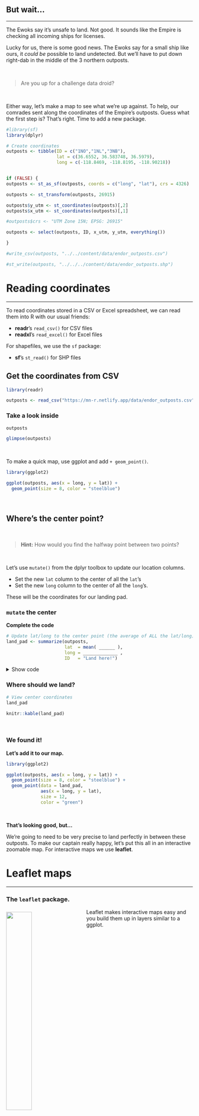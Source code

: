 
## But wait... {-}
<hr class="hrlvl2">

The Ewoks say it's unsafe to land. Not good. It sounds like the Empire is checking all incoming ships for licenses. 

Lucky for us, there is some good news. The Ewoks say for a small ship like ours, it *could be* possible to land undetected. But we'll have to put down right-dab in the middle of the 3 northern outposts. 

<br>

> Are you up for a challenge data droid?

<br>

Either way, let's make a map to see what we're up against. To help, our comrades sent along the coordinates of the Empire's outposts. Guess what the first step is? That's right. Time to add a new package. 


```r
#library(sf)
library(dplyr)

# Create coordinates
outposts <- tibble(ID = c("1NO","1NL","3NB"),
                   lat = c(36.6552, 36.583748, 36.5979), 
                   long = c(-118.8469, -118.8195, -118.90218))


if (FALSE) {
outposts <- st_as_sf(outposts, coords = c("long", "lat"), crs = 4326)

outposts <- st_transform(outposts, 26915)

outposts$y_utm <- st_coordinates(outposts)[,2]
outposts$x_utm <- st_coordinates(outposts)[,1]

#outposts$crs <- "UTM Zone 15N; EPSG: 26915"

outposts <- select(outposts, ID, x_utm, y_utm, everything())

}

#write_csv(outposts, "../../content/data/endor_outposts.csv")

#st_write(outposts, "../../../content/data/endor_outposts.shp")
```



# <i class="fas fa-globe-africa"></i> Reading coordinates 
<hr>

To read coordinates stored in a CSV or Excel spreadsheet, we can read them into R with our usual friends:

- **readr**'s `read_csv()` for CSV files
- **readxl**'s `read_excel()` for Excel files


For shapefiles, we use the `sf` package:

- **sf**'s `st_read()` for SHP files 


## Get the coordinates from CSV {-}
```r
library(readr)

outposts <- read_csv("https://mn-r.netlify.app/data/endor_outposts.csv")
```


### Take a look inside {-}
```r
outposts

glimpse(outposts)
```


<br>

To make a quick map, use ggplot and add `+ geom_point()`. 
```r
library(ggplot2)

ggplot(outposts, aes(x = long, y = lat)) + 
  geom_point(size = 8, color = "steelblue") 
```

<br>


## Where's the center point? {-}

<br>

> **Hint:** How would you find the halfway point between two points?

<br>

Let's use `mutate()` from the dplyr toolbox to update our location columns. 

- Set the new `lat` column to the center of all the `lat`'s
- Set the new `long` column to the center of all the `long`'s. 

These will be the coordinates for our landing pad.



### `mutate` the center {-}

**Complete the code**
```r
# Update lat/long to the center point (the average of ALL the lat/long)             
land_pad <- summarize(outposts, 
                      lat  = mean( ______ ),
                      long = _____________ ,
                      ID   = "Land here!")
```


<details>
<summary  class = "btn_code">Show code</summary>
  
```r
land_pad <- summarize(outposts, 
                      lat  = mean( lat ),
                      long = mean( long ),
                      ID   = "Land here!")
```
</details>


### Where should we land? {-}
```r
# View center coordinates
land_pad
```

```r
knitr::kable(land_pad)
```

<br>


### We found it! {-}

**Let's add it to our map.**

```r
library(ggplot2)

ggplot(outposts, aes(x = long, y = lat)) + 
  geom_point(size = 8, color = "steelblue") +
  geom_point(data = land_pad, 
             aes(x = long, y = lat), 
             size = 12,
             color = "green")
```


<br>

<div class="well">
**That's looking good, but...**

We're going to need to be very precise to land perfectly in between these outposts. To make our captain really happy, let's put this all in an interactive zoomable map. For interactive maps we use **leaflet**.

</div>

# Leaflet maps 
<hr>

### The `leaflet` package. {-}

![](../images/leaflet.png){style="width: 37%; float: left; margin-right: 30px; margin-top: 8px; margin-bottom: 12px;"}


Leaflet makes interactive maps easy and you build them up in layers similar to a ggplot.

<br>
<div style="clear: both;"></div>


### Install `leaflet` {-}
```r
install.packages("leaflet")
```


> Explore the [Full Leaflet Guide!](https://rstudio.github.io/leaflet/)

<br>

## Maps that zoom {-}

Leaflet builds map with layers similar to ggplot, but instead of adding things with the `+`, leaflet adds new layers with the `%>%` ("the pipe").

### 1. Start with the outpost coordinates {-}
```r
library(leaflet)

leaflet(outposts) %>% 
  addCircles(radius = 250) %>%  
  addTiles()
```

<br>


### 2. Add the landing site {-}

*Fingers crossed it's in the middle....*

```r
leaflet(outposts) %>% 
  addCircles(radius = 300) %>% 
  addTiles() %>%
  addMarkers(data = land_pad)  #<<
```

<br>


### 3. Add labels {-}

*Try hovering over one of the outposts to see its label.*

```r
leaflet(outposts) %>% 
  addCircles(radius = 300,
             label = ~ID) %>%   #<<
  addTiles() %>%
  addMarkers(data  = land_pad,
             label = "Land HERE!",  #<<
             labelOptions = labelOptions(noHide = TRUE))  #<<
```


<br>


<div class="tip">

### <i class="fa fa-user-astronaut" aria-hidden="true" style="color: green"></i> Explore! {-}

News just came in that the outposts will soon be upgrading their **radar** to detect ships up to `4,200 meters` away. Will that be a problem? 

**Steps**

1. Update the radius argument in `addCircles(...)` to be equal to `4200`.
1. Add the argument `, fillColor = "yellow"` inside `addCircles(..)`

<details>
<summary class = "btn_code">_Show code_</summary>

```r
leaflet(outposts) %>%
  addCircles(radius = 4200, #<<
             label = ~ID,
             fillColor = "yellow") %>% 
  addTiles() %>%
  addMarkers(data  = land_pad,
             label = "Land HERE!",  
             labelOptions = labelOptions(noHide = TRUE))
```
<br>

</details>

> **Will our landing spot still be safe?**

<br>

</div>


## Woah! That's a close one. {-} 

Great work data droid. Let's take a minute to cool down...  

Ok, now let's land on that planet before we get stuck up here with permanent space legs.


<br>


<div class="yoda">
###  **BASEMAPS**  {-}

<img src="../images/yoda_baby_sq.png" class="yoda-img">

There are lots of options for basemaps in leaflet. One of my favorites is `CartoDB.Positron` because its greyness doesn't distract from the data.

Add it to your map by swapping out `addTiles()` for `addProviderTiles(providers$CartoDB.Positron)`

<details>
<summary class = "btn_code_blue">_Show code_</summary>

```r
leaflet(outposts) %>%
  addCircles(radius = 4200, 
             label = ~ID,
             fillColor = "yellow") %>% 
   addProviderTiles(providers$CartoDB.Positron) %>%  #<<
   addMarkers(data  = land_pad,
              label = "Land HERE!",  
              labelOptions = labelOptions(noHide = TRUE))
```
<br>

</details>


See MORE examples of basemaps here: https://rstudio.github.io/leaflet/basemaps.html

And explore the [Full Leaflet Guide!](https://rstudio.github.io/leaflet/)

</div>


